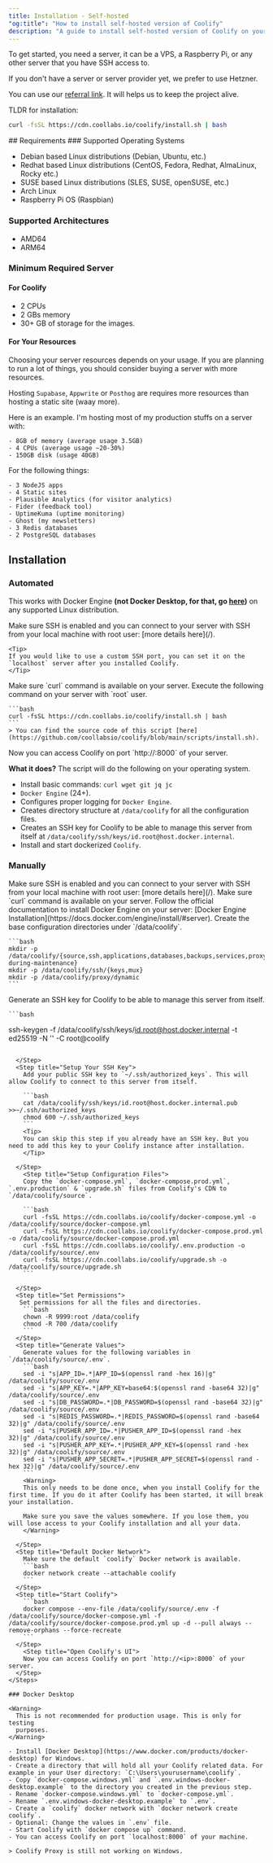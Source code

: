 ```yaml
---
title: Installation - Self-hosted
"og:title": "How to install self-hosted version of Coolify"
description: "A guide to install self-hosted version of Coolify on your server."
---
```


To get started, you need a server, it can be a VPS, a Raspberry Pi, or any other server that you have SSH access to.

<Tip>
If you don't have a server or server provider yet, we prefer to use Hetzner.

You can use our [referral link](https://coolify.io/hetzner). It will helps us to keep the project alive.

</Tip>

<Info>

  TLDR for installation: 
  ```bash 
  curl -fsSL https://cdn.coollabs.io/coolify/install.sh | bash 
  ```
</Info>
## Requirements 
### Supported Operating Systems

- Debian based Linux distributions (Debian, Ubuntu, etc.)
- Redhat based Linux distributions (CentOS, Fedora, Redhat, AlmaLinux, Rocky etc.)
- SUSE based Linux distributions (SLES, SUSE, openSUSE, etc.)
- Arch Linux
- Raspberry Pi OS (Raspbian)

### Supported Architectures

- AMD64
- ARM64

### Minimum Required Server

#### For Coolify

- 2 CPUs
- 2 GBs memory
- 30+ GB of storage for the images.

#### For Your Resources

Choosing your server resources depends on your usage. If you are planning to run a lot of things, you should consider buying a server with more resources.

Hosting `Supabase`, `Appwrite` or `Posthog` are requires more resources than hosting a static site (waay more).

<Tip>

Here is an example. I'm hosting most of my production stuffs on a server with:

```
- 8GB of memory (average usage 3.5GB)
- 4 CPUs (average usage ~20-30%)
- 150GB disk (usage 40GB)
```

For the following things:

```
- 3 NodeJS apps
- 4 Static sites
- Plausible Analytics (for visitor analytics)
- Fider (feedback tool)
- UptimeKuma (uptime monitoring)
- Ghost (my newsletters)
- 3 Redis databases
- 2 PostgreSQL databases
```

</Tip>

## Installation

### Automated

This works with Docker Engine **(not Docker Desktop, for that, go [here](#docker-desktop))** on any supported Linux distribution.

<Steps>
  <Step title="SSH Enabled">
    Make sure SSH is enabled and you can connect to your server with SSH from your local machine with root user: [more details here](/).

    <Tip>
    If you would like to use a custom SSH port, you can set it on the `localhost` server after you installed Coolify.
    </Tip>

  </Step>
  <Step title="Curl Installed">
    Make sure `curl` command is available on your server.
  </Step>
  <Step title="Install">
    Execute the following command on your server with `root` user.

    ```bash
    curl -fsSL https://cdn.coollabs.io/coolify/install.sh | bash
    ```
    > You can find the source code of this script [here](https://github.com/coollabsio/coolify/blob/main/scripts/install.sh).

  </Step>
    <Step title="Open Coolify's UI">
    Now you can access Coolify on port `http://<ip>:8000` of your server.
  </Step>
</Steps>

**What it does?**
The script will do the following on your operating system.

- Install basic commands: `curl wget git jq jc`
- `Docker Engine` (24+).
- Configures proper logging for `Docker Engine`.
- Creates directory structure at `/data/coolify` for all the configuration files.
- Creates an SSH key for Coolify to be able to manage this server from itself at `/data/coolify/ssh/keys/id.root@host.docker.internal`.
- Install and start dockerized `Coolify`.

### Manually

<Steps>
  <Step title="SSH Enabled">
    Make sure SSH is enabled and you can connect to your server with SSH from your local machine with root user: [more details here](/).
  </Step>
  <Step title="Curl Installed">
    Make sure `curl` command is available on your server.
  </Step>
  <Step title="Install Docker Engine (24+)">
    Follow the official documentation to install Docker Engine on your server: [Docker Engine Installation](https://docs.docker.com/engine/install/#server).
  </Step>
  <Step title="Create Directories">
    Create the base configuration directories under `/data/coolify`.

    ```bash
    mkdir -p /data/coolify/{source,ssh,applications,databases,backups,services,proxy,webhooks-during-maintenance}
    mkdir -p /data/coolify/ssh/{keys,mux}
    mkdir -p /data/coolify/proxy/dynamic
    ```

  </Step>
  <Step title="Generate SSH Key">
    Generate an SSH key for Coolify to be able to manage this server from itself.

    ```bash

ssh-keygen -f /data/coolify/ssh/keys/id.root@host.docker.internal -t ed25519 -N '' -C root@coolify
```

  </Step>
  <Step title="Setup Your SSH Key">
    Add your public SSH key to `~/.ssh/authorized_keys`. This will allow Coolify to connect to this server from itself.

    ```bash
    cat /data/coolify/ssh/keys/id.root@host.docker.internal.pub >>~/.ssh/authorized_keys
    chmod 600 ~/.ssh/authorized_keys
    ```
    <Tip>
    You can skip this step if you already have an SSH key. But you need to add this key to your Coolify instance after installation.
    </Tip>

  </Step>
    <Step title="Setup Configuration Files">
    Copy the `docker-compose.yml`, `docker-compose.prod.yml`, `.env.production` & `upgrade.sh` files from Coolify's CDN to `/data/coolify/source`.

    ```bash
    curl -fsSL https://cdn.coollabs.io/coolify/docker-compose.yml -o /data/coolify/source/docker-compose.yml
    curl -fsSL https://cdn.coollabs.io/coolify/docker-compose.prod.yml -o /data/coolify/source/docker-compose.prod.yml
    curl -fsSL https://cdn.coollabs.io/coolify/.env.production -o /data/coolify/source/.env
    curl -fsSL https://cdn.coollabs.io/coolify/upgrade.sh -o /data/coolify/source/upgrade.sh
    ```

  </Step>
  <Step title="Set Permissions">
   Set permissions for all the files and directories.
    ```bash
    chown -R 9999:root /data/coolify
    chmod -R 700 /data/coolify
    ```
  </Step>
  <Step title="Generate Values">
    Generate values for the following variables in `/data/coolify/source/.env`.
    ```bash
    sed -i "s|APP_ID=.*|APP_ID=$(openssl rand -hex 16)|g" /data/coolify/source/.env
    sed -i "s|APP_KEY=.*|APP_KEY=base64:$(openssl rand -base64 32)|g" /data/coolify/source/.env
    sed -i "s|DB_PASSWORD=.*|DB_PASSWORD=$(openssl rand -base64 32)|g" /data/coolify/source/.env
    sed -i "s|REDIS_PASSWORD=.*|REDIS_PASSWORD=$(openssl rand -base64 32)|g" /data/coolify/source/.env
    sed -i "s|PUSHER_APP_ID=.*|PUSHER_APP_ID=$(openssl rand -hex 32)|g" /data/coolify/source/.env
    sed -i "s|PUSHER_APP_KEY=.*|PUSHER_APP_KEY=$(openssl rand -hex 32)|g" /data/coolify/source/.env
    sed -i "s|PUSHER_APP_SECRET=.*|PUSHER_APP_SECRET=$(openssl rand -hex 32)|g" /data/coolify/source/.env
    ```
    <Warning>
    This only needs to be done once, when you install Coolify for the first time. If you do it after Coolify has been started, it will break your installation.

    Make sure you save the values somewhere. If you lose them, you will lose access to your Coolify installation and all your data.
    </Warning>

  </Step>
  <Step title="Default Docker Network">
    Make sure the default `coolify` Docker network is available.
    ```bash
    docker network create --attachable coolify
    ```
  </Step>
  <Step title="Start Coolify">
    ```bash
    docker compose --env-file /data/coolify/source/.env -f /data/coolify/source/docker-compose.yml -f /data/coolify/source/docker-compose.prod.yml up -d --pull always --remove-orphans --force-recreate
    ```
  </Step>
    <Step title="Open Coolify's UI">
    Now you can access Coolify on port `http://<ip>:8000` of your server.
  </Step>
</Steps>

### Docker Desktop

<Warning>
  This is not recommended for production usage. This is only for testing
  purposes.
</Warning>

- Install [Docker Desktop](https://www.docker.com/products/docker-desktop) for Windows.
- Create a directory that will hold all your Coolify related data. For example in your User directory: `C:\Users\yourusername\coolify`.
- Copy `docker-compose.windows.yml` and `.env.windows-docker-desktop.example` to the directory you created in the previous step.
- Rename `docker-compose.windows.yml` to `docker-compose.yml`.
- Rename `.env.windows-docker-desktop.example` to `.env`.
- Create a `coolify` docker network with `docker network create coolify`.
- Optional: Change the values in `.env` file.
- Start Coolify with `docker compose up` command.
- You can access Coolify on port `localhost:8000` of your machine.

> Coolify Proxy is still not working on Windows.
